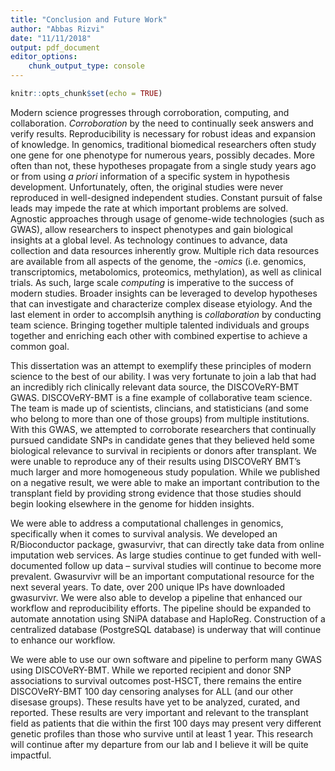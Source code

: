 ```yaml
---
title: "Conclusion and Future Work"
author: "Abbas Rizvi"
date: "11/11/2018"
output: pdf_document  
editor_options: 
    chunk_output_type: console
---
```

    
```r
knitr::opts_chunk$set(echo = TRUE)
```


Modern science progresses through corroboration, computing, and collaboration. *Corroboration* by the need to continually seek answers and verify results. Reproducibility is necessary for robust ideas and expansion of knowledge. In genomics, traditional biomedical researchers often study one gene for one phenotype for numerous years, possibly decades. More often than not, these hypotheses propagate from a single study years ago or from using *a priori* information of a specific system in hypothesis development. Unfortunately, often, the original studies were never reproduced in well-designed independent studies. Constant pursuit of false leads may impede the rate at which important problems are solved. Agnostic approaches through usage of genome-wide technologies (such as GWAS), allow researchers to inspect phenotypes and gain biological insights at a global level. As technology continues to advance, data collection and data resources  inherently grow. Multiple rich data resources are available from all aspects of the genome, the *-omics* (i.e. genomics, transcriptomics, metabolomics, proteomics, methylation), as well as clinical trials. As such, large scale *computing* is imperative to the success of modern studies. Broader insights can be leveraged to develop hypotheses that can investigate and characterize complex disease etyiology. And the last element in order to accomplsih anything is *collaboration* by conducting team science. Bringing together multiple talented individuals and groups together and enriching each other with combined expertise to achieve a common goal. 

This dissertation was an attempt to exemplify these principles of modern science to the best of our ability. I was very fortunate to join a lab that had an incredibly rich clinically relevant data source, the DISCOVeRY-BMT GWAS. DISCOVeRY-BMT is a fine example of collaborative team science. The team is made up of scientists, clincians, and statisticians (and some who belong to more than one of those groups) from multiple institutions. With this GWAS, we attempted to corroborate researchers that continually pursued candidate SNPs in candidate genes that they believed held some biological relevance to survival in recipients or donors after transplant. We were unable to reproduce any of their results using DISCOVeRY BMT's much larger and more homogeneous study population. While we published on a negative result, we were able to make an important contribution to the transplant field by providing strong evidence that those studies should begin looking elsewhere in the genome for hidden insights. 

We were able to address a computational challenges in genomics, specifically when it comes to survival analysis. We developed an R/Bioconductor package, gwasurvivr, that can directly take data from online imputation web services. As large studies continue to get funded with well-documented follow up data -- survival studies will continue to become more prevalent. Gwasurvivr will be an important computational resource for the next several years. To date, over 200 unique IPs have downloaded gwasurvivr. We were also able to develop a pipeline that enhanced our workflow and reproducibility efforts. The pipeline should be expanded to automate annotation using SNiPA database and HaploReg. Construction of a centralized database (PostgreSQL database) is underway that will continue to enhance our workflow. 

We were able to use our own software and pipeline to perform many GWAS using DISCOVeRY-BMT. While we reported recipient and donor SNP associations to survival outcomes post-HSCT, there remains the entire DISCOVeRY-BMT 100 day censoring analyses for ALL (and our other disesase groups). These results have yet to be analyzed, curated, and reported. These results are very important and relevant to the transplant field as patients that die within the first 100 days may present very different genetic profiles than those who survive until at least 1 year. This research will continue after my departure from our lab and I believe it will be quite impactful.




